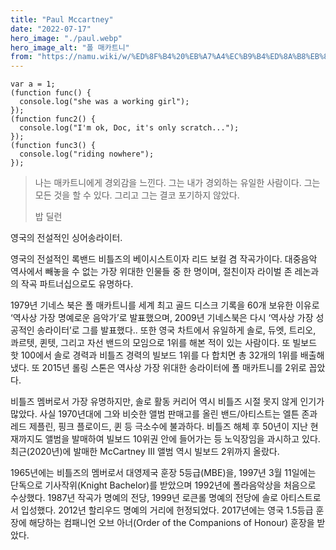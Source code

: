 ```yaml
---
title: "Paul Mccartney"
date: "2022-07-17"
hero_image: "./paul.webp"
hero_image_alt: "폴 매카트니"
from: "https://namu.wiki/w/%ED%8F%B4%20%EB%A7%A4%EC%B9%B4%ED%8A%B8%EB%8B%88"
---
```


```javascript{1-2, 6}
var a = 1;
(function func() {
  console.log("she was a working girl");
});
(function func2() {
  console.log("I'm ok, Doc, it's only scratch...");
});
(function func3() {
  console.log("riding nowhere");
});
```

> 나는 매카트니에게 경외감을 느낀다. 그는 내가 경외하는 유일한 사람이다. 그는 모든 것을 할 수 있다. 그리고 그는 결코 포기하지 않았다.
>
> 밥 딜런

영국의 전설적인 싱어송라이터.

영국의 전설적인 록밴드 비틀즈의 베이시스트이자 리드 보컬 겸 작곡가이다. 대중음악 역사에서 빼놓을 수 없는 가장 위대한 인물들 중 한 명이며, 절친이자 라이벌 존 레논과의 작곡 파트너십으로도 유명하다.

1979년 기네스 북은 폴 매카트니를 세계 최고 골드 디스크 기록을 60개 보유한 이유로 ‘역사상 가장 명예로운 음악가’로 발표했으며, 2009년 기네스북은 다시 ‘역사상 가장 성공적인 송라이터’로 그를 발표했다.. 또한 영국 차트에서 유일하게 솔로, 듀엣, 트리오, 콰르텟, 퀸텟, 그리고 자선 밴드의 모임으로 1위를 해본 적이 있는 사람이다. 또 빌보드 핫 100에서 솔로 경력과 비틀즈 경력의 빌보드 1위를 다 합치면 총 32개의 1위를 배출해냈다. 또 2015년 롤링 스톤은 역사상 가장 위대한 송라이터에 폴 매카트니를 2위로 꼽았다.

비틀즈 멤버로서 가장 유명하지만, 솔로 활동 커리어 역시 비틀즈 시절 못지 않게 인기가 많았다. 사실 1970년대에 그와 비슷한 앨범 판매고를 올린 밴드/아티스트는 엘튼 존과 레드 제플린, 핑크 플로이드, 퀸 등 극소수에 불과하다. 비틀즈 해체 후 50년이 지난 현재까지도 앨범을 발매하여 빌보드 10위권 안에 들어가는 등 노익장임을 과시하고 있다. 최근(2020년)에 발매한 McCartney III 앨범 역시 빌보드 2위까지 올랐다.

1965년에는 비틀즈의 멤버로서 대영제국 훈장 5등급(MBE)을, 1997년 3월 11일에는 단독으로 기사작위(Knight Bachelor)를 받았으며 1992년에 폴라음악상을 처음으로 수상했다. 1987년 작곡가 명예의 전당, 1999년 로큰롤 명예의 전당에 솔로 아티스트로서 입성했다. 2012년 할리우드 명예의 거리에 헌정되었다. 2017년에는 영국 1.5등급 훈장에 해당하는 컴패니언 오브 아너(Order of the Companions of Honour) 훈장을 받았다.
